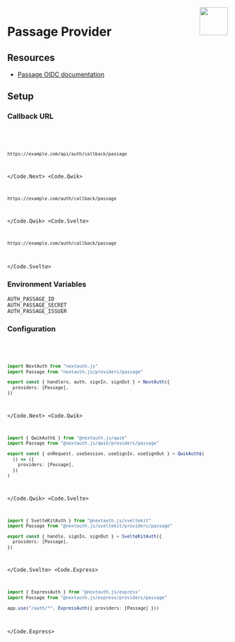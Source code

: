 
<img align="right" src="/img/providers/passage.svg" height="64" width="64" />

# Passage Provider

## Resources

- [Passage OIDC documentation](https://docs.passage.id/hosted-login/oidc-client-configuration)

## Setup

### Callback URL

<Code>
  <Code.Next>

```bash
https://example.com/api/auth/callback/passage
```

  </Code.Next>
  <Code.Qwik>

```bash
https://example.com/auth/callback/passage
```

  </Code.Qwik>
  <Code.Svelte>

```bash
https://example.com/auth/callback/passage
```

  </Code.Svelte>
</Code>

### Environment Variables

```
AUTH_PASSAGE_ID
AUTH_PASSAGE_SECRET
AUTH_PASSAGE_ISSUER
```

### Configuration

<Code>
  <Code.Next>

```ts filename="/auth.ts"
import NextAuth from "nextauth.js"
import Passage from "nextauth.js/providers/passage"

export const { handlers, auth, signIn, signOut } = NextAuth({
  providers: [Passage],
})
```

  </Code.Next>
  <Code.Qwik>
  
```ts filename="/src/routes/plugin@auth.ts"
import { QwikAuth$ } from "@nextauth.js/qwik"
import Passage from "@nextauth.js/qwik/providers/passage"

export const { onRequest, useSession, useSignIn, useSignOut } = QwikAuth$(
  () => ({
    providers: [Passage],
  })
)
```

  </Code.Qwik>
  <Code.Svelte>

```ts filename="/src/auth.ts"
import { SvelteKitAuth } from "@nextauth.js/sveltekit"
import Passage from "@nextauth.js/sveltekit/providers/passage"

export const { handle, signIn, signOut } = SvelteKitAuth({
  providers: [Passage],
})
```

  </Code.Svelte>
  <Code.Express>

```ts filename="/src/app.ts"
import { ExpressAuth } from "@nextauth.js/express"
import Passage from "@nextauth.js/express/providers/passage"

app.use("/auth/*", ExpressAuth({ providers: [Passage] }))
```

  </Code.Express>
</Code>
